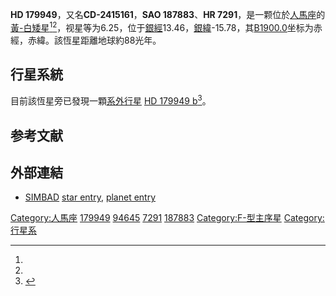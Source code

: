 {{Starbox begin
| name = HD 179949
}}
{{Starbox observe
| epoch = [[J2000.0|J2000.0]]
| constell = [[人馬座|人馬座]]<ref name=SIMBAD>{{cite web
 | url=http://simbad.u-strasbg.fr/simbad/sim-id?Ident=HR+7291
 | title=Pulsating variable Star
 | publisher=Centre de Données astronomiques de Strasbourg
 | work=SIMBAD
 | accessdate=2012-07-13
 | archive-date=2016-03-19
 | archive-url=https://web.archive.org/web/20160319002356/http://simbad.u-strasbg.fr/simbad/sim-id?Ident=HR+7291
 | dead-url=no
 }}</ref><ref name=DATA>{{cite web
 | url=http://vizier.u-strasbg.fr/viz-bin/VizieR-5?-out.add=.&-source=5050&-corr=PK=HR&-out.max=9999&HR=7291
 | title=VizieR Detailed Page
 | accessdate=2012-07-13
 | archive-date=2016-03-04
 | archive-url=https://web.archive.org/web/20160304201803/http://vizier.u-strasbg.fr/viz-bin/VizieR-5?-out.add=.&-source=5050&-corr=PK=HR&-out.max=9999&HR=7291
 | dead-url=no
 }}</ref>
| 星官 = 
| ra = {{RA|19|15|33.2}}<ref name=SIMBAD /><ref name=DATA />
| dec = {{DEC|-24|10|45}}<ref name=SIMBAD /><ref name=DATA />
| appmag_v = 6.25<ref name=SIMBAD /><ref name=DATA />
}}
{{Starbox character
| class = F9V<ref name=SIMBAD /><ref name=DATA />
| b-v = 0.54<ref name=SIMBAD /><ref name=DATA />
| u-b = 0.09<ref name=SIMBAD /><ref name=DATA />
| r-i = <ref name=SIMBAD /><ref name=DATA />
| variable = 
}}
{{Starbox astrometry
| radial_v = 0.09
| prop_mo_ra = -26
| parallax = 0.023
| p_error = 
| dist_ly=88.18 
| dist_pc=27.05
}}
{{Starbox catalog
| names =CD-2415161，[[SAO星表|SAO]] 187883，[[HD星表|HD]] 179949，[[HR星表|HR]] 7291，HIP 94645}}
{{Starbox reference |Simbad=HR+7291}}
{{Starbox end}}

'''HD 179949'''，又名'''CD-2415161'''，'''SAO 187883'''、'''HR 7291'''，是一颗位於[[人馬座|人馬座]]的[[黃-白矮星|黃-白矮星]]<ref name=SIMBAD /><ref name=DATA />，视星等为6.25，位于[[銀道座標系|銀經]]13.46，[[銀道座標系|銀緯]]-15.78，其[[B1900.0|B1900.0]]坐标为赤經{{RA|19|9|27.7}}，赤緯{{DEC|-24|-15.78|59}}。該恆星距離地球約88光年。

==行星系統==
目前該恆星旁已發現一顆[[系外行星|系外行星]] [[HD_179949_b|HD 179949 b]]<ref>{{cite journal | url=http://www.iop.org/EJ/article/0004-637X/551/1/507/53098.html | author=Tinney ''et al.'' | title=First Results from the Anglo-Australian Planet Search: A Brown Dwarf Candidate and a 51 Peglike Planet | journal=The [[Astrophysical_Journal|Astrophysical Journal]] | volume=551 | issue=1 | pages=507–511 | year=2001 | doi=10.1086/320097 | bibcode=2001ApJ...551..507T|arxiv = astro-ph/0012204 }}</ref>。

{{OrbitboxPlanet begin
| table_ref = <ref>{{cite journal | url=http://www.iop.org/EJ/article/0004-637X/646/1/505/64046.html | author=Butler ''et al.'' | title=Catalog of Nearby Exoplanets | journal=The [[Astrophysical_Journal|Astrophysical Journal]] | volume=646 | issue=1 | pages=505–522 | year=2006 | doi=10.1086/504701 | bibcode=2006ApJ...646..505B | arxiv=astro-ph/0607493 | access-date=2012-08-07 | archive-date=2009-05-02 | archive-url=https://www.webcitation.org/5gTrfcenD?url=http://www.iop.org/EJ/article/0004-637X/646/1/505/64046.html | dead-url=no }}</ref> }}
{{OrbitboxPlanet
| exoplanet = [[HD_179949_b|b]]
| mass = >0.916 ± 0.076
| period = 3.092514 ± 0.000032
| semimajor = 0.0443 ± 0.0026
| eccentricity = 0.022 ± 0.015
}} 
{{Orbitbox end}}

==参考文献==
{{reflist}}

==外部連結==
*[http://simbad.u-strasbg.fr/Simbad SIMBAD] {{Wayback|url=http://simbad.u-strasbg.fr/Simbad |date=20200523020639 }} [http://simbad.u-strasbg.fr/sim-id.pl?protocol=html&Ident=HD+179949 star entry], [http://simbad.u-strasbg.fr/sim-id.pl?protocol=html&Ident=HD+179949+B planet entry]
{{Sky|19|15|33.23|-|24|10|45.67|88.18}}

[[Category:人馬座|Category:人馬座]]
[[Category:HD和HDE天體|179949]]
[[Category:HIP天體|94645]]
[[Category:HR天體|7291]]
[[Category:SAO天體|187883]]
[[Category:F-型主序星|Category:F-型主序星]]
[[Category:行星系|Category:行星系]]